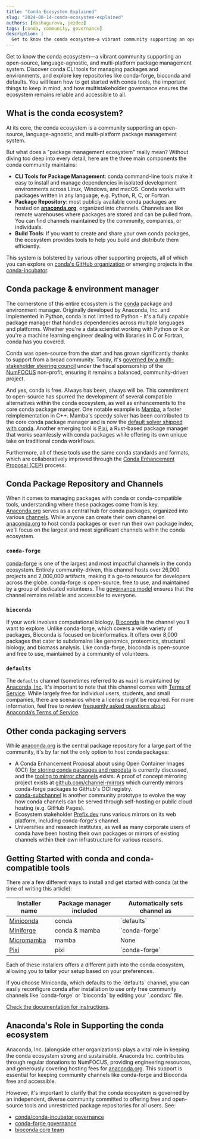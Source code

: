 ```yaml
---
title: "Conda Ecosystem Explained"
slug: "2024-08-14-conda-ecosystem-explained"
authors: [dashagurova, jezdez]
tags: [conda, community, governance]
description: |
  Get to know the conda ecosystem—a vibrant community supporting an open-source, language-agnostic, and multi-platform package management system. Discover conda CLI tools for managing packages and environments, and explore key repositories like conda-forge, bioconda and defaults. You will learn how to get started with conda tools, the important things to keep in mind, and how multistakeholder governance ensures the ecosystem remains reliable and accessible to all.
---
```


Get to know the conda ecosystem—a vibrant community supporting an open-source, language-agnostic, and multi-platform package management system. Discover conda CLI tools for managing packages and environments, and explore key repositories like conda-forge, bioconda and defaults. You will learn how to get started with conda tools, the important things to keep in mind, and how multistakeholder governance ensures the ecosystem remains reliable and accessible to all.

<!-- truncate -->
## What is the conda ecosystem?

At its core, the conda ecosystem is a community supporting an open-source, language-agnostic, and multi-platform package management system.

But what does a "package management ecosystem" really mean? Without diving too deep into every detail, here are the three main components the conda community maintains:

- **CLI Tools for Package Management**: conda command-line tools make it easy to install and manage dependencies in isolated development environments across Linux, Windows, and macOS. Conda works with packages written in any language, e.g. Python, R, C, or Fortran.
- **Package Repository**: most publicly available conda packages are hosted on **[anaconda.org](https://anaconda.org/)**, organized into channels. Channels are like remote warehouses where packages are stored and can be pulled from. You can find channels maintained by the community, companies, or individuals.
- **Build Tools**: If you want to create and share your own conda packages, the ecosystem provides tools to help you build and distribute them efficiently.

This system is bolstered by various other supporting projects, all of which you can explore on [conda's GitHub organization](https://github.com/conda) or emerging projects in the [conda-incubator](https://github.com/conda-incubator).

## Conda package & environment manager

The cornerstone of this entire ecosystem is the [conda](https://github.com/conda/conda) package and environment manager. Originally developed by Anaconda, Inc. and implemented in Python, conda is not limited to Python \- it's a fully capable package manager that handles dependencies across multiple languages and platforms. Whether you're a data scientist working with Python or R or you're a machine learning engineer dealing with libraries in C or Fortran, conda has you covered.

Conda was open-source from the start and has grown significantly thanks to support from a broad community. Today, it's [governed by a multi-stakeholder steering council](https://github.com/conda/governance) under the fiscal sponsorship of the [NumFOCUS](https://numfocus.org) non-profit, ensuring it remains a balanced, community-driven project.

And yes, conda is free. Always has been, always will be. This commitment to open-source has spurred the development of several compatible alternatives within the conda ecosystem, as well as enhancements to the core conda package manager. One notable example is [Mamba](https://mamba.readthedocs.io/), a faster reimplementation in C++. Mamba's speedy solver has been contributed to the core conda package manager and is now the [default solver shipped with conda](https://conda.org/blog/2023-11-06-conda-23-10-0-release/). Another emerging tool is [Pixi](https://pixi.sh/), a Rust-based package manager that works seamlessly with conda packages while offering its own unique take on traditional conda workflows.

Furthermore, all of these tools use the same conda standards and formats, which are collaboratively improved through the [Conda Enhancement Proposal (CEP)](https://github.com/conda/ceps/blob/main/cep-1.md) process.

## Conda Package Repository and Channels

When it comes to managing packages with conda or conda-compatible tools, understanding where these packages come from is key. [Anaconda.org](https://anaconda.org/) serves as a central hub for conda packages, organized into various [channels](https://docs.conda.io/projects/conda/en/stable/user-guide/concepts/channels.html). While anyone can create their own channel on [anaconda.org](https://anaconda.org/) to host conda packages or even run their own package index, we'll focus on the largest and most significant channels within the conda ecosystem.

### `conda-forge`

[conda-forge](https://conda-forge.org) is one of the largest and most impactful channels in the conda ecosystem. Entirely community-driven, this channel hosts over 26,000 projects and 2,000,000 artifacts, making it a go-to resource for developers across the globe. conda-forge is open-source, free to use, and maintained by a group of dedicated volunteers. The [governance model](https://conda-forge.org/community/governance/) ensures that the channel remains reliable and accessible to everyone.

### `bioconda`

If your work involves computational biology, [Bioconda](https://bioconda.github.io) is the channel you’ll want to explore. Unlike conda-forge, which covers a wide variety of packages, Bioconda is focused on bioinformatics. It offers over 8,000 packages that cater to subdomains like genomics, proteomics, structural biology, and biomass analysis. Like conda-forge, bioconda is open-source and free to use, maintained by a community of volunteers.

### `defaults`

The `defaults` channel (sometimes referred to as `main`) is maintained by [Anaconda, Inc](https://www.anaconda.com/). It's important to note that this channel comes with [Terms of Service](https://legal.anaconda.com/policies/en/). While largely free for individual users, students, and small companies, there are scenarios where a license might be required. For more information, feel free to review [frequently asked questions about Anaconda’s Terms of Service](https://www.anaconda.com/pricing/terms-of-service-faqs).

## Other conda packaging servers

While [anaconda.org](https://anaconda.org/) is the central package repository for a large part of the community, it's by far not the only option to host conda packages:

- A Conda Enhancement Proposal about using Open Container Images (OCI) [for storing conda packages and repodata](https://github.com/conda/ceps/pull/70) is currently discussed, and the [tooling to mirror channels](https://github.com/channel-mirrors/conda-oci-mirror) exists. A proof of concept mirroring project exists at [github.com/channel-mirrors](http://github.com/channel-mirrors) which currently mirrors conda-forge packages to GitHub's OCI registry.
- [conda-subchannel](https://github.com/conda-incubator/conda-subchannel) is another community prototype to evolve the way how conda channels can be served through self-hosting or public cloud hosting (e.g. GitHub Pages).
- Ecosystem stakeholder [Prefix.dev](https://prefix.dev/) runs various mirrors on its web platform, including conda-forge's channel.
- Universities and research institutes, as well as many corporate users of conda have been hosting their own packages or mirrors of existing channels within their own infrastructure for various reasons.
## Getting Started with conda and conda-compatible tools

There are a few different ways to install and get started with conda (at the time of writing this article):

<table>
  <thead>
    <tr>
      <th>Installer name</th>
      <th>Package manager included</th>
      <th>Automatically sets channel as</th>
    </tr>
  </thead>
  <tbody>
    <tr>
      <td>
        <a href="https://docs.anaconda.com/miniconda/miniconda-install/">Miniconda</a>
      </td>
      <td>conda</td>
      <td>`defaults`</td>
    </tr>
    <tr>
      <td>
        <a href="https://github.com/conda-forge/miniforge">Miniforge</a>
      </td>
      <td>conda & mamba</td>
      <td>`conda-forge`</td>
    </tr>
    <tr>
      <td>
        <a href="https://mamba.readthedocs.io/en/latest/installation/micromamba-installation.html">Micromamba</a>
      </td>
      <td>mamba</td>
      <td>None</td>
    </tr>
    <tr>
      <td>
        <a href="https://mamba.readthedocs.io/en/latest/installation/micromamba-installation.html">Pixi</a>
      </td>
      <td>pixi</td>
      <td>`conda-forge`</td>
    </tr>
  </tbody>
</table>

Each of these installers offers a different path into the conda ecosystem, allowing you to tailor your setup based on your preferences.

<div className="alert alert--primary" role="alert">
  If you choose Miniconda, which defaults to the `defaults` channel, you can
  easily reconfigure conda after installation to use only free community
  channels like `conda-forge` or `bioconda` by editing your `.condarc` file.

  <a href="https://conda.io/projects/conda/en/latest/user-guide/configuration/use-condarc.html">Check the documentation for instructions</a>.
</div>

## Anaconda's Role in Supporting the conda ecosystem

Anaconda, Inc. (alongside other organizations) plays a vital role in keeping the conda ecosystem strong and sustainable. Anaconda Inc. contributes through regular donations to NumFOCUS, providing engineering resources, and generously covering hosting fees for [anaconda.org](https://anaconda.org/). This support is essential for keeping community channels like conda-forge and Bioconda free and accessible.

However, it's important to clarify that the conda ecosystem is governed by an independent, diverse community committed to offering free and open-source tools and unrestricted package repositories for all users.
See:

- [conda/conda-incubator governance](https://github.com/conda/governance)
- [conda-forge governance](https://conda-forge.org/community/governance/)
- [bioconda core team](https://bioconda.github.io/#core)
